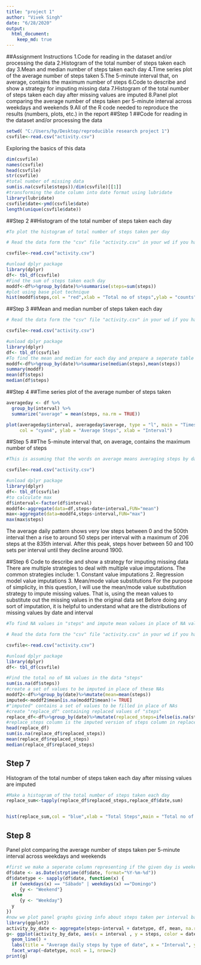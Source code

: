 ```yaml
---
title: "project 1"
author: "Vivek Singh"
date: "6/28/2020"
output: 
  html_document:
    keep_md: true
---
```

##Assignment Instructions
1.Code for reading in the dataset and/or processing the data
2.Histogram of the total number of steps taken each day
3.Mean and median number of steps taken each day
4.Time series plot of the average number of steps taken
5.The 5-minute interval that, on average, contains the maximum number of steps
6.Code to describe and show a strategy for imputing missing data
7.Histogram of the total number of steps taken each day after missing values are imputed
8.Panel plot comparing the average number of steps taken per 5-minute interval across weekdays and weekends
9.All of the R code needed to reproduce the results (numbers, plots, etc.) in the report
##Step 1
##Code for reading in the dataset and/or processing the data
```r
setwd( "C:/Users/hp/Desktop/reproducible research project 1")
csvfile<-read.csv("activity.csv")
```

Exploring the basics of this data
```r
dim(csvfile)
names(csvfile)
head(csvfile)
str(csvfile)
#total number of missing data
sum(is.na(csvfile$steps))/dim(csvfile)[[1]]
#transforming the date column into date format using lubridate
library(lubridate)
csvfile$date<-ymd(csvfile$date)
length(unique(csvfile$date))
```
##Step 2
##Histogram of the total number of steps taken each day
```r
#To plot the histogram of total number of steps taken per day

# Read the data form the "csv" file "activity.csv" in your wd if you havent already

csvfile<-read.csv("activity.csv")

#unload dplyr package
library(dplyr)
df<- tbl_df(csvfile)
#Find the sum of steps taken each day
moddf<-df%>%group_by(date)%>%summarise(steps=sum(steps))
#plot using base plot technique
hist(moddf$steps,col = "red",xlab = "Total no of steps",ylab = "counts",main = "Total no of steps taken each day")

```

##Step 3
##Mean and median number of steps taken each day

```r
# Read the data form the "csv" file "activity.csv" in your wd if you havent already

csvfile<-read.csv("activity.csv")

#unload dplyr package
library(dplyr)
df<- tbl_df(csvfile)
#To find the mean and median for each day and prepare a seperate table
moddf<-df%>%group_by(date)%>%summarise(median(steps),mean(steps))
summary(moddf)
mean(df$steps)
median(df$steps)

```


##Step 4
##Time series plot of the average number of steps taken
```r
averageday <- df %>%
  group_by(interval) %>%
  summarize("average" = mean(steps, na.rm = TRUE))

plot(averageday$interval, averageday$average, type = "l", main = "Timeseries of average steps",
     col = "cyan4", ylab = "Average Steps", xlab = "Interval")

```


##Step 5
##The 5-minute interval that, on average, contains the maximum number of steps

```r
#This is assuming that the words on average means averaging steps by date and interval

csvfile<-read.csv("activity.csv")

#unload dplyr package
library(dplyr)
df<- tbl_df(csvfile)
#to calculate max
df$interval<-factor(df$interval)
moddf4<-aggregate(data=df,steps~date+interval,FUN="mean")
max<-aggregate(data=moddf4,steps~interval,FUN="max")
max(max$steps)
```
The average daily pattern shows very low steps between 0 and the 500th interval then a rise to around 50 steps per interval with a maximum of 206 steps at the 835th interval. After this peak, steps hover between 50 and 100 sets per interval until they decline around 1900.


##Step 6
Code to describe and show a strategy for imputing missing data
There are multiple strategies to deal with multiple value imputations.
The common strategies include:
1. Constant value imputations
2. Regression model value imputations
3. Mean/mode value substitutions
For the purpose of simplicity, in this question, I will use the mean/mode value substitution strategy to impute missing values. That is, using the mean values to substitute out the missing values in the original data set
Before doing any sort of imputation, it is helpful to understand what are the distributions of missing values by date and interval
```r
#To find NA values in "steps" and impute mean values in place of NA values 

# Read the data form the "csv" file "activity.csv" in your wd if you havent already

csvfile<-read.csv("activity.csv")

#unload dplyr package
library(dplyr)
df<- tbl_df(csvfile)

#Find the total no of NA values in the data "steps"
sum(is.na(df$steps))
#create a set of values to be imputed in place of these NAs
moddf2<-df%>%group_by(date)%>%mutate(mean=mean(steps))
imputed<-moddf2$mean[is.na(moddf2$mean)!= TRUE]
#"imputed" contains a set of values to be filled in place of NAs
#create "replace_df" containing replaced values of "steps"
replace_df<-df%>%group_by(date)%>%mutate(replaced_steps=ifelse(is.na(steps),yes = imputed,no=steps))
#replace_steps column is the imputed version of steps column in replace_df
head(replace_df)
sum(is.na(replace_df$replaced_steps))
mean(replace_df$replaced_steps)
median(replace_df$replaced_steps)
```

## Step 7
Histogram of the total number of steps taken each day after missing values are imputed
```r
#Make a histogram of the total number of steps taken each day 
replace_sum<-tapply(replace_df$replaced_steps,replace_df$date,sum)


hist(replace_sum,col = "blue",xlab = "Total Steps",main = "Total no of steps taken each day")

```

## Step 8
Panel plot comparing the average number of steps taken per 5-minute interval across weekdays and weekends

```r
#first we make a seperate column representing if the given day is weekend or weekday
df$date <- as.Date(strptime(df$date, format="%Y-%m-%d"))
df$datetype <- sapply(df$date, function(x) {
  if (weekdays(x) == "Sábado" | weekdays(x) =="Domingo") 
     {y <- "Weekend"}
  else 
     {y <- "Weekday"}
  y
})
#now we plot panel graphs giving info about steps taken per interval based on weekday/weekend info
library(ggplot2)
activity_by_date <- aggregate(steps~interval + datetype, df, mean, na.rm = TRUE)
g<- ggplot(activity_by_date, aes(x = interval , y = steps, color = datetype)) +
  geom_line() +
  labs(title = "Average daily steps by type of date", x = "Interval", y = "Average number of steps") +
  facet_wrap(~datetype, ncol = 1, nrow=2)
print(g)
```








